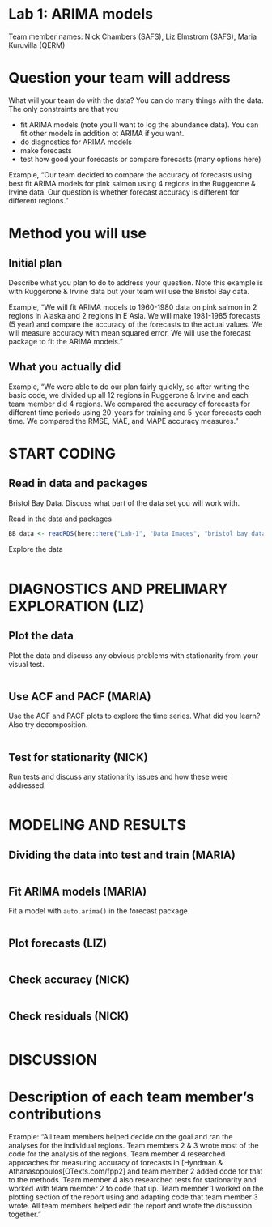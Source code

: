 # Lab 1: ARIMA models

Team member names: Nick Chambers (SAFS), Liz Elmstrom (SAFS), Maria Kuruvilla (QERM)

# Question your team will address

What will your team do with the data? You can do many things with the data. The only constraints are that you

* fit ARIMA models (note you'll want to log the abundance data). You can fit other models in addition ot ARIMA if you want.
* do diagnostics for ARIMA models
* make forecasts
* test how good your forecasts or compare forecasts (many options here)

Example, "Our team decided to compare the accuracy of forecasts using best fit ARIMA models for pink salmon using 4 regions in the Ruggerone & Irvine data. Our question is whether forecast accuracy is different for different regions."

# Method you will use

## Initial plan

Describe what you plan to do to address your question. Note this example is with Ruggerone & Irvine data but your team will use the Bristol Bay data.

Example, "We will fit ARIMA models to 1960-1980 data on pink salmon in 2 regions in Alaska and 2 regions in E Asia. We will make 1981-1985  forecasts (5 year) and compare the accuracy of the forecasts to the actual values. We will measure accuracy with mean squared error. We will use the forecast package to fit the ARIMA models."

## What you actually did

Example, "We were able to do our plan fairly quickly, so after writing the basic code, we divided up all 12 regions in Ruggerone & Irvine and each team member did 4 regions. We compared the accuracy of forecasts for different time periods using 20-years for training and 5-year forecasts each time. We compared the RMSE, MAE, and MAPE accuracy measures."


# START CODING

## Read in data and packages

Bristol Bay Data. Discuss what part of the data set you will work with.

Read in the data and packages
```r
BB_data <- readRDS(here::here("Lab-1", "Data_Images", "bristol_bay_data_plus_covariates.rds"))
```

Explore the data 
```r


```


# DIAGNOSTICS AND PRELIMARY EXPLORATION (LIZ)

## Plot the data

Plot the data and discuss any obvious problems with stationarity from your visual test.

```r

```

## Use ACF and PACF (MARIA)

Use the ACF and PACF plots to explore the time series. What did you learn? Also try decomposition.

```r

```

## Test for stationarity (NICK)

Run tests and discuss any stationarity issues and how these were addressed.

```r

```

# MODELING AND RESULTS

## Dividing the data into test and train (MARIA)

```r

```

## Fit ARIMA models (MARIA)
Fit a model with `auto.arima()` in the forecast package.

```r

```

## Plot forecasts (LIZ)
```r

```

## Check accuracy (NICK)
```r

```

## Check residuals (NICK)

```r

```

# DISCUSSION

# Description of each team member's contributions

Example: "All team members helped decide on the goal and ran the analyses for the individual regions. Team members 2 & 3 wrote most of the code for the analysis of the regions. Team member 4 researched approaches for measuring accuracy of forecasts in [Hyndman & Athanasopoulos[OTexts.com/fpp2] and team member 2 added code for that to the methods. Team member 4 also researched tests for stationarity and worked with team member 2 to code that up. Team member 1 worked on the plotting section of the report using and adapting code that team member 3 wrote. All team members helped edit the report and wrote the discussion together."

